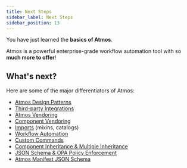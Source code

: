 ```yaml
---
title: Next Steps
sidebar_label: Next Steps
sidebar_position: 13
---
```


You have just learned the **basics of Atmos**.

Atmos is a powerful enterprise-grade workflow automation tool with so **much more to offer**!

## What's next?

Here are some of the major differentiators of Atmos:

* [Atmos Design Patterns](/design-patterns)
* [Third-party Integrations](/integrations)
* [Atmos Vendoring](/core-concepts/vendor)
* [Component Vendoring](/core-concepts/vendor/component-manifest)
* [Imports](/core-concepts/stacks/imports) (mixins, catalogs)
* [Workflow Automation](/core-concepts/workflows)
* [Custom Commands](/core-concepts/custom-commands)
* [Component Inheritance & Multiple Inheritance](/core-concepts/stacks/inheritance)
* [JSON Schema & OPA Policy Enforcement](/core-concepts/validate/components)
* [Atmos Manifest JSON Schema](/cli/schemas)
